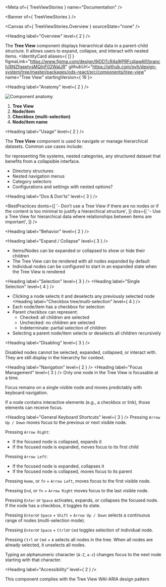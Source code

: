 
<Meta of={ TreeViewStories } name="Documentation" />

<Banner of={ TreeViewStories } />

<Canvas of={ TreeViewStories.Overview } sourceState="none" />

<Heading label="Overview" level={ 2 } />

The **Tree View** component displays hierarchical data in a parent-child structure. It allows users to expand, collapse, and interact with nested items.
<IdentityCard aliases={ [] }
              figmaLink="https://www.figma.com/design/9jDDTcR4a9jPRFcdjawAlf/branch/8NZfqeptysMQInF02WaIJR"
              githubUrl="https://github.com/ovh/design-system/tree/master/packages/ods-react/src/components/tree-view"
              name="Tree View"
              startingVersion={ 19 }>
</IdentityCard>

<Heading label="Anatomy" level={ 2 } />

![Component anatomy](components/tree-view/anatomy.png "Component anatomy")

1. **Tree View**
2. **Node/item**
3. **Checkbox (multi-selection)**
4. **Node/item name**

<Heading label="Usage" level={ 2 } />

The **Tree View** component is used to navigate or manage hierarchical datasets. Common use cases include:

for representing file systems, nested categories, any structured dataset that benefits from a collapsible interface.

- Directory structures
- Nested navigation menus
- Category selectors
- Configurations and settings with nested options?

<Heading label="Dos & Don'ts" level={ 3 } />

<BestPractices
  donts={[
    '- Don’t use a Tree View if there are no nodes or if the content is too minimal to justify a hierarchical structure',
  ]}
  dos={[
    '- Use a Tree View for hierarchical data where relationships between items are important',
  ]}
/>

<Heading label="Behavior" level={ 2 } />

<Heading label="Expand / Collapse" level={ 3 } />
- Items/Nodes can be expanded or collapsed to show or hide their children
- The Tree View can be rendered with all nodes expanded by default
- Individual nodes can be configured to start in an expanded state when the Tree View is rendered

<Heading label="Selection" level={ 3 } />
<Heading label="Single Selection" level={ 4 } />
- Clicking a node selects it and deselects any previously selected node
<Heading label="Checkbox tree/multi-selection" level={ 4 } />
- Each node/item has a checkbox for selection
- Parent checkbox can represent:
  - Checked: all children are selected
  - Unchecked: no children are selected
  - Indeterminate: partial selection of children
- Selecting a parent node/item selects or deselects all children recursively


<Heading label="Disabling" level={ 3 } />

Disabled nodes cannot be selected, expanded, collapsed, or interact with. They are still display in the hierarchy for context.

<Heading label="Navigation" level={ 2 } />
<Heading label="Focus Management" level={ 3 } />
Only one node in the Tree View is focusable at a time.

Focus remains on a single visible node and moves predictably with keyboard navigation.

If a node contains interactive elements (e.g., a checkbox or link), those elements can receive focus.

<Heading label="General Keyboard Shortcuts" level={ 3 } />
Pressing `Arrow Up / Down` moves focus to the previous or next visible node.

Pressing `Arrow Right`:

- If the focused node is collapsed, expands it
- If the focused node is expanded, moves focus to its first child

Pressing `Arrow Left`:

- If the focused node is expanded, collapses it
- If the focused node is collapsed, moves focus to its parent

Pressing `Home`, or `fn` + `Arrow Left`, moves focus to the first visible node.

Pressing `End`, or `fn` + `Arrow Right` moves focus to the last visible node.

Pressing `Enter` or `Space` activates, expands, or collapses the focused node. If the node has a checkbox, it toggles its state.

Pressing `Enter`or `Space` + `Shift` + `Arrow Up / Down` selects a continuous range of nodes (multi-selection mode).

Pressing `Enter`or `Space` + `Ctrl`or `Cmd` toggles selection of individual node.

Pressing `Ctrl` or `Cmd` + `A` selects all nodes in the tree. When all nodes are already selected, it unselects all nodes.

Typing an alphanumeric character (`A-Z`, `a-z`) changes focus to the next node starting with that character.

<Heading label="Accessibility" level={ 2 } />

This component complies with the <ExternalLink href="https://www.w3.org/WAI/ARIA/apg/patterns/treeview/">Tree View WAI-ARIA design pattern</ExternalLink>
